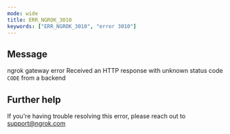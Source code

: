 ```yaml
---
mode: wide
title: ERR_NGROK_3010
keywords: ["ERR_NGROK_3010", "error 3010"]
---
```


## Message

ngrok gateway error
Received an HTTP response with unknown status code `CODE` from a backend

## Further help

If you're having trouble resolving this error, please reach out to [support@ngrok.com](mailto:support@ngrok.com?subject=Help%20with%20ERR_NGROK_3010)
